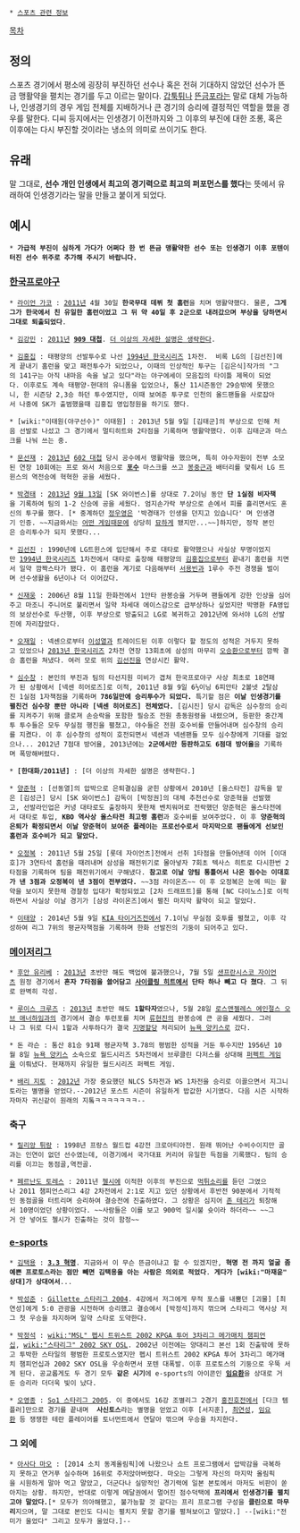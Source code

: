  * [[스포츠 관련 정보]]

[[목차]]

== 정의 ==
스포츠 경기에서 평소에 굉장히 부진하던 선수나 혹은 전혀 기대하지 않았던 선수가 뜬금 맹활약을 펼치는 경기를 두고 이르는 말이다. [[갑툭튀]]나 [[뜬금포]]라는 말로 대체 가능하나, 인생경기의 경우 게임 전체를 지배하거나 큰 경기의 승리에 결정적인 역할을 했을 경우를 말한다. 디씨 등지에서는 인생경기 이전까지와 그 이후의 부진에 대한 조롱, 혹은 이후에는 다시 부진할 것이라는 냉소의 의미로 쓰이기도 한다.

== 유래 ==
말 그대로, '''선수 개인 인생에서 최고의 경기력으로 최고의 퍼포먼스를 했다'''는 뜻에서 유래하여 인생경기라는 말을 만들고 붙이게 되었다.

== 예시 ==
 * '''가급적 부진이 심하게 가다가 어쩌다 한 번 뜬금 맹활약한 선수 또는 인생경기 이후 포텐이 터진 선수 위주로 추가해 주시기 바랍니다.'''

=== [[한국프로야구]] ===
 * [[라이언 가코]] : [[2011년]] 4월 30일 '''한국무대 데뷔 첫 홈런'''을 치며 맹활약했다. 물론, '''그게 그가 한국에서 친 유일한 홈런이었고 그 뒤 약 40일 후 2군으로 내려갔으며 부상을 당하면서 그대로 퇴출되었다'''.

 * [[김강민]] : [[2011년]] '''[[909 대첩]]'''. [[더 이상의 자세한 설명은 생략한다]].

 
 * [[김홍집]] : 태평양의 선발투수로 나선 [[1994년 한국시리즈]] 1차전.  비록 LG의 [김선진]에게 끝내기 홈런을 맞고 패전투수가 되었으나, 이때의 인상적인 투구는 [김은식]작가의 "그의 141구는 아직 내마음 속을 날고 있다"라는 야구에세이 모음집의 타이틀 제목이 되었다. 이후로도 계속 태평양-현대의 유니폼을 입었으나, 통산 11시즌동안 29승밖에 못했으니, 한 시즌당 2,3승 하던 투수였지만, 이때 보여준 투구로 인천의 올드팬들을 사로잡아서 나중에 SK가 출범했을때 김홍집 영입청원을 하기도 했다. 


 * [wiki:"이태원(야구선수)" 이태원] : 2013년 5월 9일 [김태군]의 부상으로 인해 처음 선발로 나섰고 그 경기에서 멀티히트와 2타점을 기록하며 맹활약했다. 이후 김태군과 마스크를 나눠 쓰는 중.

 * [[문선재]] : [[2013년]] [[602 대첩]] 당시 공수에서 맹활약을 했으며, 특히 야수자원이 전부 소모된 연장 10회에는 프로 와서 처음으로 '''[[포수]]''' 마스크를 쓰고 [[봉중근]]과 배터리를 맞춰서 LG 트윈스의 역전승에 혁혁한 공을 세웠다.

 * [[박경태]] : [[2013년]] [[9월 13일]] [SK 와이번스]를 상대로 7.2이닝 동안 '''단 1실점 비자책'''을 기록하여 팀의 1-2 신승에 공을 세웠다. 엄지손가락 부상으로 손에서 피를 흘리면서도 혼신의 투구를 했다. [* 중계하던 [[정우영]]은 '박경태가 인생을 던지고 있습니다' 며 인생경기 인증. ~~지금와서는 [[리그 오브 레전드|어떤 게임]]때문에 상당히 [[트롤링|묘하게]] 됐지만...~~]하지만, 정작 본인은 승리투수가 되지 못했다...

 * [[김선진]] : 1990년에 LG트윈스에 입단해서 주로 대타로 활약했으나 사실상 무명이었지만 [[1994년 한국시리즈]] 1차전에서 대타로 출장해 태평양의 [[김홍집]]으로부터 끝내기 홈런을 치면서 일약 깜짝스타가 됐다. 이 홈런을 계기로 다음해부터 [[서용빈]]과 1루수 주전 경쟁을 벌이며 선수생활을 6년이나 더 이어갔다.

 * [[신재웅]] : 2006년 8월 11일 한화전에서 1안타 완봉승을 거두며 팬들에게 강한 인상을 심어주고 마조니 주니어로 불리면서 일약 차세대 에이스감으로 급부상하나 싶었지만 박명환 FA영입의 보상선수로 두산행, 이후 부상으로 방출되고 LG로 복귀하고 2012년에 와서야 LG의 선발진에 자리잡았다.

 * [[오재일]] : 넥센으로부터 [[이성열]]과 트레이드된 이후 이렇다 할 정도의 성적은 거두지 못하고 있었으나 [[2013년 한국시리즈]] 2차전 연장 13회초에 삼성의 마무리 [[오승환]]으로부터 깜짝 결승 홈런을 쳐냈다. 여러 모로 위의 [[김선진]]을 연상시킨 활약.

 * [[심수창]] : 본인의 부진과 팀의 타선지원 미비가 겹쳐 한국프로야구 사상 최초로 18연패가 된 상황에서 [넥센 히어로즈]로 이적, 2011년 8월 9일 6⅓이닝 6피안타 2볼넷 2탈삼진 1실점 1자책점을 기록하며 '''786일만에 승리투수가 되었다.''' 특기할 점은 '''이날 인생경기를 펼친건 심수창 뿐만 아니라 [넥센 히어로즈] 전체였다.''' [김시진] 당시 감독은 심수창의 승리를 지켜주기 위해 클로져 손승락을 포함한 필승조 전원 총동원령을 내렸으며, 등판한 중간계투 투수들은 모두 무실점 행진을 펼쳤고, 야수들은 전원 호수비를 만들어내며 심수창의 승리를 지켰다. 이 후 심수창의 성적이 호전되면서 넥센과 넥센팬들 모두 심수창에게 기대를 걸었으나... 2012년 7점대 방어율, 2013년에는 '''2군에서만 등판하고도 6점대 방어율'''을 기록하며 폭망해버렸다.

 * '''[한대화/2011년]''' : [더 이상의 자세한 설명은 생략한다.]

 * [[양준혁]] : [선동열]의 압박으로 은퇴결심을 굳힌 상황에서 2010년 [올스타전] 감독을 맡은 [김성근] 당시 [SK 와이번스] 감독이 [박정권]의 대체 추천선수로 양준혁을 선발했고, 선발라인업은 커녕 대타로도 출장하지 못한채 벤치워머로 전락했던 양준혁은 올스타전에서 대타로 투입, '''KBO 역사상 올스타전 최고령 홈런'''과 호수비를 보여주었다. 이 후 '''양준혁의 은퇴가 확정되면서 이날 양준혁이 보여준 플레이는 프로선수로서 마지막으로 팬들에게 선보인 홈런과 호수비가 되고 말았다.'''

 * [[오정복]] : 2011년 5월 25일 [롯데 자이언츠]전에서 선취 1타점을 만들어낸데 이어 [이대호]가 3연타석 홈런을 때려내며 삼성을 패전위기로 몰아넣자 7회초 텍사스 히트로 다시한번 2타점을 기록하며 팀을 패전위기에서 구해냈다. '''참고로 이날 양팀 통틀어서 나온 점수는 이대호가 낸 3점과 오정복이 낸 3점이 전부였다.''' ~~3점 라이온즈~~ 이 후 오정복은 눈에 띄는 활약을 보이지 못한채 경찰청 입대가 확정되었고 [2차 드래프트]를 통해 [NC 다이노스]로 이적하면서 사실상 이날 경기가 [삼성 라이온즈]에서 펼친 마지막 활약이 되고 말았다.

 * [[이태양(1990)|이태양]] : 2014년 5월 9일 [[KIA 타이거즈]]전에서 7.1이닝 무실점 호투를 펼쳤고, 이후 각성하여 리그 7위의 평균자책점을 기록하며 한화 선발진의 기둥이 되어주고 있다.
=== [[메이저리그]] ===
 * [[후안 유리베]] : [[2013년]] 초반만 해도 백업에 불과했으나, 7월 5일 [[샌프란시스코 자이언츠]] 원정 경기에서 '''혼자 7타점을 쓸어담고 [[사이클링 히트]]에서 단타 하나 빼고 다 쳤다'''. 그 뒤로 완벽히 각성.

 * [[루이스 크루즈]] : [[2013년]] 초반만 해도 '''1할타자'''였으나, 5월 28일 [[로스앤젤레스 에인절스 오브 애너하임]]과의 경기에서 결승 투런포를 치며 [[류현진]]의 완봉승에 큰 공을 세웠다. 그러나 그 뒤로 다시 1할과 사투하다가 결국 [[지명할당]] 처리되어 [[뉴욕 양키스]]로 갔다.

 * 돈 라슨 : 통산 81승 91패 평균자책 3.78의 평범한 성적을 거둔 투수지만 1956년 10월 8일 [[뉴욕 양키스]] 소속으로 월드시리즈 5차전에서 브루클린 다저스를 상대해 [[퍼펙트 게임]]을 이뤄냈다. 현재까지 유일한 월드시리즈 퍼펙트 게임. 

 * [[배리 지토]] : [[2012년]] 가장 중요했던 NLCS 5차전과 WS 1차전을 승리로 이끌으면서 지그니토라는 별명을 얻었다.--2012년 포스트 시즌이 유일하게 밥값한 시기였다. 다음 시즌 시작하자마자 귀신같이 원래의 지톸ㅋㅋㅋㅋㅋㅋㅋ--
=== 축구 ===
 * [[릴리앙 튀랑]] : 1998년 프랑스 월드컵 4강전 크로아티아전. 원래 뛰어난 수비수이지만 골과는 인연이 없던 선수였는데, 이경기에서 국가대표 커리어 유일한 득점을 기록했다. 팀의 승리를 이끄는 동점골,역전골.

 * [[페르난도 토레스]] : 2011년 [[첼시]]에 이적한 이후의 부진으로 [[먹튀]]소리를 듣던 그였으나 2011 챔피언스리그 4강 2차전에서 2:1로 지고 있던 상황에서 후반전 90분에서 기적적인 동점골을 터트리며 승리하여 결승전에 진출하였다. 그 상황은 심지어 [[존 테리]]가 퇴장해서 10명이었던 상황이었다. ~~사람들은 이를 보고 900억 일시불 슛이라 하더라~~ ~~그거 안 넣어도 첼시가 진출하는 것이 함정~~
=== [[e-sports]] ===
 * [[김택용]] : '''[[3.3 혁명]]'''. 지금와서 이 무슨 뜬금이냐고 할 수 있겠지만, '''혁명 전 까지 얼굴 좀 예쁜 프로토스라는 점만 빼면 김택용을 아는 사람은 의외로 적었다'''. '''게다가 [wiki:"마재윤" 상대]가 상대여서'''...

 * [[박성준]] : [[Gillette 스타리그 2004]]. 4강에서 저그에게 무적 포스를 내뿜던 [괴물] [최연성]에게 5:0 관광을 시전하며 승리했고 결승에서 [박정석]까지 꺾으며 스타리그 역사상 저그 첫 우승을 차지하며 일약 스타로 도약한다.

 * [[박정석]] : [[wiki:"MSL" 펩시 트위스트 2002 KPGA 투어 3차리그 메가매치 챔피언십]], [[wiki:"스타리그" 2002 SKY OSL]]. 2002년 이전에는 양대리그 본선 1회 진출밖에 못하고 투박한 스타일의 평범한 프로토스였지만 펩시 트위스트 2002 KPGA 투어 3차리그 메가매치 챔피언십과 2002 SKY OSL을 우승하면서 포텐 대폭발. 이후 프로토스의 기둥으로 우뚝 서게 된다. 공교롭게도 두 경기 모두 '''같은 시기'''에 e-sports의 아이콘인 '''[[임요환]]'''을 상대로 거둔 승리라 더더욱 빛이 났다.

 * [[오영종]] : [[So1 스타리그 2005]]. 이 중에서도 16강 조별리그 2경기 [[홍진호]]전에서 [다크 템플러]만으로 경기를 끝내며  '''사신토스'''라는 별명을 얻었고 이후 [서지훈], [[최연성]], [[임요환]] 등 쟁쟁한 테란 플레이어를 토너먼트에서 연달아 꺾으며 우승을 차지한다. 
=== 그 외에 ===
 * [[아사다 마오]] : [2014 소치 동계올림픽]에 나왔으나 쇼트 프로그램에서 압박감을 극복하지 못하고 연거푸 실수하며 16위로 주저앉아버렸다. 마오는 그렇게 자신의 마지막 올림픽을 시원하게 말아 먹고 말았고, 더군다나 실망적인 경기력에 일본 본토에서 마저도 비판이 쏟아지는 상황. 하지만, 반대로 이렇게 메달권에서 멀어진 점수덕택에 '''프리에서 인생경기를 펼치고야 말았다.'''[* 모두가 의아해했고, 불가능할 것 같다는 프리 프로그램 구성을 '''클린으로 마무리'''지으며, 말 그대로 본인도 다시는 펼치지 못할 경기를 펼쳐보이고 말았다.] --[wiki:"전미가 울었다" 그리고 모두가 울었다.]--
